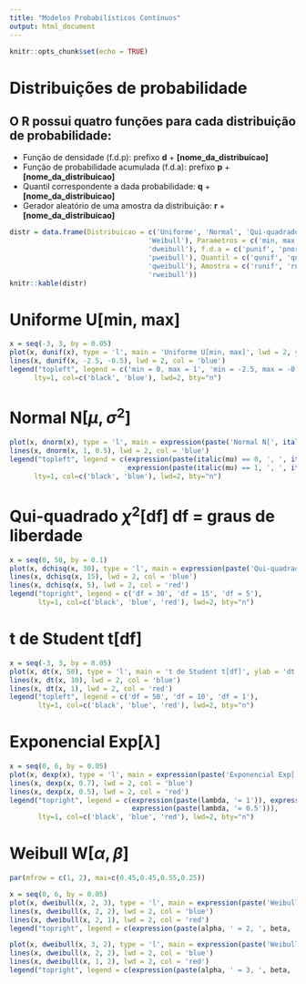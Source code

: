 ```yaml
---
title: "Modelos Probabilísticos Contínuos"
output: html_document
---
```


```r
knitr::opts_chunk$set(echo = TRUE)
```

# Distribuições de probabilidade

## O R possui quatro funções para cada distribuição de probabilidade:

- Função de densidade (f.d.p): prefixo **d** + **[nome_da_distribuicao]**
- Função de probabilidade acumulada (f.d.a): prefixo **p** + **[nome_da_distribuicao]** 
- Quantil correspondente a dada probabilidade: **q** + **[nome_da_distribuicao]**    
- Gerador aleatório de uma amostra da distribuição: **r** + **[nome_da_distribuicao]** 


```r
distr = data.frame(Distribuicao = c('Uniforme', 'Normal', 'Qui-quadrado', 't de Student', 'Exponencial', 
                                  'Weibull'), Parametros = c('min, max', 'mean, sd', 'df', 'df', 'rate',                                     'shape, scale'), f.d.p = c('dunif', 'dnorm', 'dchisq', 'dt', 'dexp',
                                  'dweibull'), f.d.a = c('punif', 'pnorm', 'pchisq', 'pt', 'pexp',
                                  'pweibull'), Quantil = c('qunif', 'qnorm', 'qchisq', 'qt', 'qexp',
                                  'qweibull'), Amostra = c('runif', 'rnorm', 'rchisq', 'rt', 'rexp',
                                  'rweibull'))
knitr::kable(distr)
```

# Uniforme U[min, max]
```r
x = seq(-3, 3, by = 0.05)
plot(x, dunif(x), type = 'l', main = 'Uniforme U[min, max]', lwd = 2, ylim = c(0, 1), ylab = 'dunif')
lines(x, dunif(x, -2.5, -0.5), lwd = 2, col = 'blue')
legend("topleft", legend = c('min = 0, max = 1', 'min = -2.5, max = -0.5'), 
      lty=1, col=c('black', 'blue'), lwd=2, bty="n")
```

# Normal N[$\mu, \sigma^2$]
```r
plot(x, dnorm(x), type = 'l', main = expression(paste('Normal N[', italic(mu), ',', italic(sigma^2), ']')), lwd = 2, ylim = c(0, 1), ylab = 'dnorm')
lines(x, dnorm(x, 1, 0.5), lwd = 2, col = 'blue')
legend("topleft", legend = c(expression(paste(italic(mu) == 0, ', ', italic(sigma) == 1)),
                             expression(paste(italic(mu) == 1, ', ', italic(sigma) == 0.5))), 
      lty=1, col=c('black', 'blue'), lwd=2, bty="n")
```

# Qui-quadrado $\chi^2$[df] df = graus de liberdade 
```r
x = seq(0, 50, by = 0.1)
plot(x, dchisq(x, 30), type = 'l', main = expression(paste('Qui-quadrado ', chi^2, '[df]')), ylab = 'dchisq', lwd = 2, ylim = c(0, 0.35))
lines(x, dchisq(x, 15), lwd = 2, col = 'blue')
lines(x, dchisq(x, 5), lwd = 2, col = 'red')
legend("topright", legend = c('df = 30', 'df = 15', 'df = 5'), 
       lty=1, col=c('black', 'blue', 'red'), lwd=2, bty="n")
```

# t de Student t[df]
```r
x = seq(-3, 3, by = 0.05)
plot(x, dt(x, 50), type = 'l', main = 't de Student t[df]', ylab = 'dt', lwd = 2, ylim = c(0, 0.7))
lines(x, dt(x, 10), lwd = 2, col = 'blue')
lines(x, dt(x, 1), lwd = 2, col = 'red')
legend("topleft", legend = c('df = 50', 'df = 10', 'df = 1'), 
       lty=1, col=c('black', 'blue', 'red'), lwd=2, bty="n")
```

# Exponencial Exp[$\lambda$]
```r
x = seq(0, 6, by = 0.05)
plot(x, dexp(x), type = 'l', main = expression(paste('Exponencial Exp[', lambda, ']')), ylab = 'dexp', lwd = 2, ylim = c(0, 1))
lines(x, dexp(x, 0.7), lwd = 2, col = 'blue')
lines(x, dexp(x, 0.5), lwd = 2, col = 'red')
legend("topright", legend = c(expression(paste(lambda, '= 1')), expression(paste(lambda, '= 0.7')),
                              expression(paste(lambda, '= 0.5'))), 
       lty=1, col=c('black', 'blue', 'red'), lwd=2, bty="n")
```

# Weibull W[$\alpha, \beta$]
```r
par(mfrow = c(1, 2), mai=c(0.45,0.45,0.55,0.25))

x = seq(0, 6, by = 0.05)
plot(x, dweibull(x, 2, 3), type = 'l', main = expression(paste('Weibull W[', alpha, ',', beta, ']')), ylab = 'dweibull', lwd = 2, ylim = c(0, 1))
lines(x, dweibull(x, 2, 2), lwd = 2, col = 'blue')
lines(x, dweibull(x, 2, 1), lwd = 2, col = 'red')
legend("topright", legend = c(expression(paste(alpha, ' = 2, ', beta, ' = 3')), expression(paste(alpha, ' = 2, ', beta, ' = 2')), expression(paste(alpha, ' = 2, ', beta, ' = 1'))), lty=1, col=c('black', 'blue', 'red'), lwd=2, bty="n", cex = 1.5)

plot(x, dweibull(x, 3, 2), type = 'l', main = expression(paste('Weibull W[', alpha, ',', beta, ']')), ylab = 'dweibull', lwd = 2, ylim = c(0, 1))
lines(x, dweibull(x, 2, 2), lwd = 2, col = 'blue')
lines(x, dweibull(x, 1, 2), lwd = 2, col = 'red')
legend("topright", legend = c(expression(paste(alpha, ' = 3, ', beta, ' = 2')), expression(paste(alpha, ' = 2, ', beta, ' = 2')), expression(paste(alpha, ' = 1, ', beta, ' = 2'))), lty=1, col=c('black', 'blue', 'red'), lwd=2, bty="n", cex = 1.5)
```


